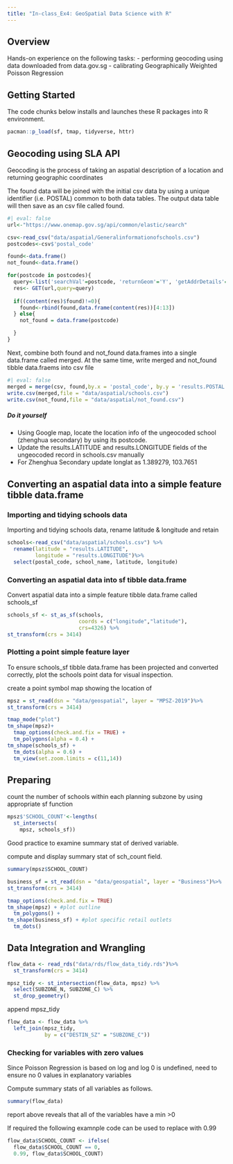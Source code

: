 ```yaml
---
title: "In-class_Ex4: GeoSpatial Data Science with R"
---
```


## Overview

Hands-on experience on the following tasks:
- performing geocoding using data downloaded from data.gov.sg
- calibrating Geographically Weighted Poisson Regression

## Getting Started

The code chunks below installs and launches these R packages into R environment.

```R
pacman::p_load(sf, tmap, tidyverse, httr)
```

## Geocoding using SLA API

Geocoding is the process of taking an aspatial description of a location and returning geographic coordinates

The found data will be joined with the initial csv data by using a unique identifier (i.e. POSTAL) common to both data tables. The output data table will then save as an csv file called found.

```R
#| eval: false
url<-"https://www.onemap.gov.sg/api/common/elastic/search"

csv<-read_csv("data/aspatial/Generalinformationofschools.csv")
postcodes<-csv$'postal_code'

found<-data.frame()
not_found<-data.frame()

for(postcode in postcodes){
  query<-list('searchVal'=postcode, 'returnGeom'='Y', 'getAddrDetails'='Y','pageNum'='1')
  res<- GET(url,query=query)
  
  if((content(res)$found)!=0){
    found<-rbind(found,data.frame(content(res))[4:13])
  } else{
    not_found = data.frame(postcode)

  }
}
```

Next, combine both found and not_found data.frames into a single data.frame called merged. At the same time, write merged and not_found tibble data.fraems into csv file

```R
#| eval: false
merged = merge(csv, found,by.x = 'postal_code', by.y = 'results.POSTAL', all = TRUE)
write.csv(merged,file = "data/aspatial/schools.csv")
write.csv(not_found,file = "data/aspatial/not_found.csv")
```

##### Do it yourself
- Using Google map, locate the location info of the ungeocoded school (zhenghua secondary) by using its postcode.
- Update the results.LATITUDE and results.LONGITUDE fields of the ungeocoded record in schools.csv manually
- For Zhenghua Secondary update longlat as 1.389279, 103.7651 

## Converting an aspatial data into a simple feature tibble data.frame

### Importing and tidying schools data

Importing and tidying schools data, rename latitude & longitude and retain

```R
schools<-read_csv("data/aspatial/schools.csv") %>%
  rename(latitude = "results.LATITUDE",
         longitude = "results.LONGITUDE")%>%
  select(postal_code, school_name, latitude, longitude)
```

### Converting an aspatial data into sf tibble data.frame

Convert aspatial data into a simple feature tibble data.frame called schools_sf

```R
schools_sf <- st_as_sf(schools,
                       coords = c("longitude","latitude"),
                       crs=4326) %>%
st_transform(crs = 3414)
```

### Plotting a point simple feature layer

To ensure schools_sf tibble data.frame has been projected and converted correctly, plot the schools point data for visual inspection.

create a point symbol map showing the location of 

```R
mpsz = st_read(dsn = "data/geospatial", layer = "MPSZ-2019")%>%
st_transform(crs = 3414)

tmap_mode("plot")
tm_shape(mpsz)+
  tmap_options(check.and.fix = TRUE) +
  tm_polygons(alpha = 0.4) +
tm_shape(schools_sf) +  
  tm_dots(alpha = 0.6) +
  tm_view(set.zoom.limits = c(11,14))
```


## Preparing

count the number of schools within each planning subzone by using appropriate sf function

```R
mpsz$'SCHOOL_COUNT'<-lengths(
  st_intersects(
    mpsz, schools_sf))
```

Good practice to examine summary stat of derived variable.

compute and display summary stat of sch_count field.

```R
summary(mpsz$SCHOOL_COUNT)
```

```R
business_sf = st_read(dsn = "data/geospatial", layer = "Business")%>%
st_transform(crs = 3414)

```

```R
tmap_options(check.and.fix = TRUE)
tm_shape(mpsz) + #plot outline
  tm_polygons() + 
tm_shape(business_sf) + #plot specific retail outlets
  tm_dots()
```

## Data Integration and Wrangling

```R
flow_data <- read_rds("data/rds/flow_data_tidy.rds")%>%
  st_transform(crs = 3414)
```

```R
mpsz_tidy <- st_intersection(flow_data, mpsz) %>%
  select(SUBZONE_N, SUBZONE_C) %>%
  st_drop_geometry()
```

append mpsz_tidy

```R
flow_data <- flow_data %>%
  left_join(mpsz_tidy, 
            by = c("DESTIN_SZ" = "SUBZONE_C"))
```

### Checking for variables with zero values

Since Poisson Regression is based on log and log 0 is undefined, need to ensure no 0 values in explanatory variables

Compute summary stats of all variables as follows.

```R
summary(flow_data)
```

report above reveals that all of the variables have a min >0

If required the following examnple code can be used to replace with 0.99

```R
flow_data$SCHOOL_COUNT <- ifelse(
  flow_data$SCHOOL_COUNT == 0,
  0.99, flow_data$SCHOOL_COUNT)
```



